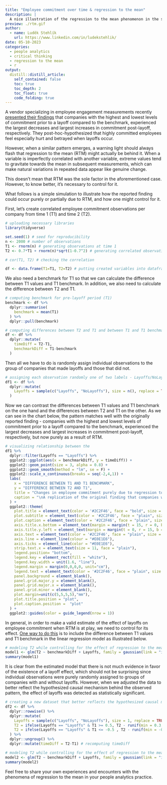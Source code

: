 ```yaml
---
title: "Employee commitment over time & regression to the mean"
description: |
  A nice illustration of the regression to the mean phenomenon in the space of people analytics.
preview: ./rtm.gif
author:
  - name: Luděk Stehlík
    url: https://www.linkedin.com/in/ludekstehlik/
date: 05-10-2023
categories:
  - people analytics
  - critical thinking
  - regression to the mean
  - r
output:
  distill::distill_article:
    self_contained: false
    toc: true
    toc_depth: 2
    toc_float: true
    code_folding: true
---
```


A vendor specializing in employee engagement measurements recently [presented their findings](https://www.cultureamp.com/blog/company-layoffs-myths) that companies with the highest and lowest levels of commitment prior to a layoff compared to the benchmark, experienced the largest decreases and largest increases in commitment post-layoff, respectively. They post-hoc-hypothesized that highly committed employees feel especially hurt and betrayed when layoffs occur.

However, when a similar pattern emerges, a warning light should always flash that regression to the mean (RTM) might actually be behind it. When a variable is imperfectly correlated with another variable, extreme values tend to gravitate towards the mean in subsequent measurements, which can make natural variations in repeated data appear like genuine change.

This doesn't mean that RTM was the sole factor in the aforementioned case. However, to know better, it's necessary to control for it. 

What follows is a simple simulation to illustrate how the reported finding could occur purely or partially due to RTM, and how one might control for it.

First, let's create correlated employee commitment observations per company from time 1 (T1) and time 2 (T2). 

```r

# uploading necessary libraries
library(tidyverse)

set.seed(1) # seed for reproducibility
n <- 2000 # number of observations
T1 <- rnorm(n) # generating observations at time 1
T2 <- 0.7*T1 + rnorm(n)*sqrt(1-0.7^2) # generating correlated observations at time 2

# cor(T1, T2) # checking the correlation

df <- data.frame(T1=T1, T2=T2) # putting created variables into dataframe

```

We also need a benchmark for T1 so that we can calculate the difference between T1 values and T1 benchmark. In addition, we also need to calculate the difference between T2 and T1.     

```r

# computing benchmark for pre-layoff period (T1)
benchmark <- df %>%
  dplyr::summarise(
    benchmark = mean(T1)
  ) %>%
  dplyr::pull(benchmark)

# computing differences between T2 and T1 and between T1 and T1 benchmark (average)
df <- df %>%
  dplyr::mutate(
    timeDiff = T2-T1,
    benchmarkDiff = T1-benchmark
  )

```

Then all we have to do is randomly assign individual observations to the group of companies that made layoffs and those that did not.

```r

# assigning each observation randomly one of two labels - Layoffs/NoLayoffs 
df1 <- df %>%
  dplyr::mutate(
    Layoffs = sample(c("Layoffs", "NoLayoffs"), size = n(), replace = TRUE, prob = c(0.15, 0.85))
  )

```

Now we can contrast the differences between T1 values and T1 benchmark on the one hand and the differences between T2 and T1 on the other. As we can see in the chart below, the pattern matches well with the originally reported finding 
- companies with the highest and lowest levels of commitment prior to a layoff compared to the benchmark, experienced the largest decreases and largest increases in commitment post-layoff, respectively, but now purely as a result of RTM.      

```r

# visualizing relationship between the 
df1 %>%
  dplyr::filter(Layoffs == "Layoffs") %>%
  ggplot2::ggplot(aes(x = benchmarkDiff, y = timeDiff)) +
  ggplot2::geom_point(size = 3, alpha = 0.8) +
  ggplot2::geom_smooth(method = "lm", se = F) +
  ggplot2::scale_x_continuous(breaks = seq(-2,4,1)) +
  labs(
    x = "DIFFERENCE BETWEEN T1 AND T1 BENCHMARK",
    y = "DIFFERENCE BETWEEN T2 AND T1",
    title = "Changes in employee commitment purely due to regression to the mean",
    caption = "\nA replication of the original finding that companies with the highest and lowest levels of commitment prior to a layoff compared to the benchmark, experienced\nthe largest decreases and largest increases in commitment post-layoff, respectively, relying only on a regression to the mean phenomenon.\nT1 and T2 refer to commitment measurements at time 1 (prior to a layoff) and time 2 (after a layoff), respectively."
  ) +
  ggplot2::theme(
    plot.title = element_text(color = '#2C2F46', face = "bold", size = 18, margin=margin(0,0,20,0)),
    plot.subtitle = element_text(color = '#2C2F46', face = "plain", size = 15, margin=margin(0,0,20,0)),
    plot.caption = element_text(color = '#2C2F46', face = "plain", size = 11, hjust = 0),
    axis.title.x.bottom = element_text(margin = margin(t = 15, r = 0, b = 0, l = 0), color = '#2C2F46', face = "plain", size = 13, lineheight = 16, hjust = 0),
    axis.title.y.left = element_text(margin = margin(t = 0, r = 15, b = 0, l = 0), color = '#2C2F46', face = "plain", size = 13, lineheight = 16, hjust = 1),
    axis.text = element_text(color = '#2C2F46', face = "plain", size = 12, lineheight = 16),
    axis.line = element_line(colour = "#E0E1E6"),
    axis.ticks = element_line(color = "#E0E1E6"),
    strip.text.x = element_text(size = 11, face = "plain"),
    legend.position= "bottom",
    legend.key = element_rect(fill = "white"),
    legend.key.width = unit(1.6, "line"),
    legend.margin = margin(0,0,0,0, unit="cm"),
    legend.text = element_text(color = '#2C2F46', face = "plain", size = 10, lineheight = 16),
    panel.background = element_blank(),
    panel.grid.major.y = element_blank(),
    panel.grid.major.x = element_blank(),
    panel.grid.minor = element_blank(),
    plot.margin=unit(c(5,5,5,5),"mm"), 
    plot.title.position = "plot",
    plot.caption.position =  "plot"
  ) +
  ggplot2::guides(color = guide_legend(nrow = 1))

```

In general, in order to make a valid estimate of the effect of layoffs on employee commitment when RTM is at play, we need to control for its effect. [One way to do this](https://academic.oup.com/ije/article/34/1/215/638499) is to include the difference between T1 values and T1 benchmark in the linear regression model as illustrated below.

```r

# modeling T2 while controlling for the effect of regression to the mean
model1 <- glm(T2 ~ benchmarkDiff + Layoffs, family = gaussian(link = "identity"), data = df1)
summary(model1)

```

It is clear from the estimated model that there is not much evidence in favor of the existence of a layoff effect, which should not be surprising since individual observations were purely randomly assigned to groups of companies with and without layoffs. However, when we adjusted the data to better reflect the hypothesized causal mechanism behind the observed pattern, the effect of layoffs was detected as statistically significant.

```r

# creating a new dataset that better reflects the hypothesized causal mechanism behind the observed pattern
df2 <- df %>%
  dplyr::rowwise() %>%
  dplyr::mutate(
    Layoffs = sample(c("Layoffs", "NoLayoffs"), size = 1, replace = TRUE, prob = c(0.15, 0.85)),
    T2 = ifelse(Layoffs == "Layoffs" & T1 >= 0.5, T2 - runif(min = 0.3, max = 1.5, n = 1), T2),
    T2 = ifelse(Layoffs == "Layoffs" & T1 <= -0.5 , T2 - runif(min = -0.75, max = 0.2, n = 1), T2)
  ) %>%
  dplyr::ungroup() %>%
  dplyr::mutate(timeDiff = T2-T1) # recomputing timeDiff

# modeling T2 while controlling for the effect of regression to the mean
model2 <- glm(T2 ~ benchmarkDiff + Layoffs, family = gaussian(link = "identity"), data = df2)
summary(model2)

```

Feel free to share your own experiences and encounters with the phenomena of regression to the mean in your people analytics practice.
